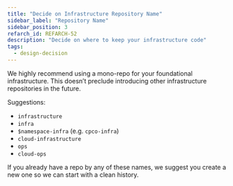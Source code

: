 ```yaml
---
title: "Decide on Infrastructure Repository Name"
sidebar_label: "Repository Name"
sidebar_position: 3
refarch_id: REFARCH-52
description: "Decide on where to keep your infrastructure code"
tags:
  - design-decision
---
```



We highly recommend using a mono-repo for your foundational infrastructure. This doesn’t preclude introducing other
infrastructure repositories in the future.

Suggestions:

- `infrastructure`
- `infra`
- `$namespace-infra` (e.g. `cpco-infra`)
- `cloud-infrastructure`
- `ops`
- `cloud-ops`

If you already have a repo by any of these names, we suggest you create a new one so we can start with a clean history.
